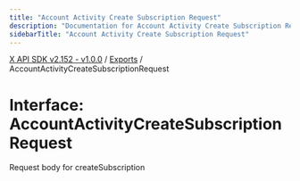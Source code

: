 ```yaml
---
title: "Account Activity Create Subscription Request"
description: "Documentation for Account Activity Create Subscription Request"
sidebarTitle: "Account Activity Create Subscription Request"
---
```


[X API SDK v2.152 - v1.0.0](../README.md) / [Exports](../modules.md) / AccountActivityCreateSubscriptionRequest

# Interface: AccountActivityCreateSubscriptionRequest

Request body for createSubscription
